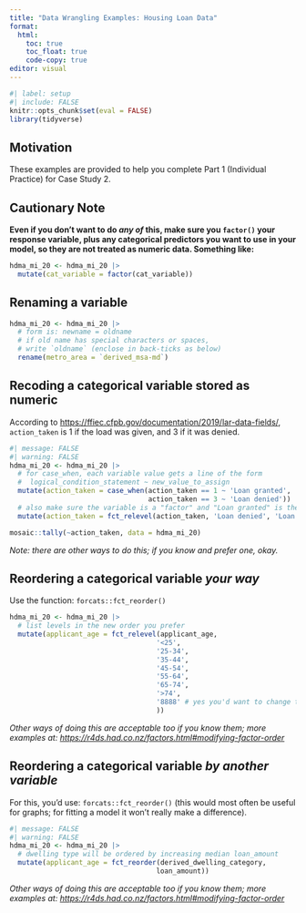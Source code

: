 ```yaml
---
title: "Data Wrangling Examples: Housing Loan Data"
format: 
  html:
    toc: true
    toc_float: true
    code-copy: true
editor: visual
---
```


```r
#| label: setup
#| include: FALSE
knitr::opts_chunk$set(eval = FALSE)
library(tidyverse)
```

## Motivation

These examples are provided to help you complete Part 1 (Individual
Practice) for Case Study 2.

## Cautionary Note

**Even if you don't want to do *any of* this, make sure you `factor()`
your response variable, plus any categorical predictors you want to use
in your model, so they are not treated as numeric data. Something
like:**

```r
hdma_mi_20 <- hdma_mi_20 |>
  mutate(cat_variable = factor(cat_variable))
```

## Renaming a variable

```r
hdma_mi_20 <- hdma_mi_20 |>
  # form is: newname = oldname
  # if old name has special characters or spaces,
  # write `oldname` (enclose in back-ticks as below)
  rename(metro_area = `derived_msa-md`)
```

## Recoding a categorical variable stored as numeric

According to
<https://ffiec.cfpb.gov/documentation/2019/lar-data-fields/>,
`action_taken` is 1 if the load was given, and 3 if it was denied.

```r
#| message: FALSE
#| warning: FALSE
hdma_mi_20 <- hdma_mi_20 |>
  # for case_when, each variable value gets a line of the form
  #  logical_condition_statement ~ new_value_to_assign
  mutate(action_taken = case_when(action_taken == 1 ~ 'Loan granted',
                                  action_taken == 3 ~ 'Loan denied')) |>
  # also make sure the variable is a "factor" and "Loan granted" is the second (success) value
  mutate(action_taken = fct_relevel(action_taken, 'Loan denied', 'Loan granted'))

mosaic::tally(~action_taken, data = hdma_mi_20)
```

*Note: there are other ways to do this; if you know and prefer one,
okay.*

## Reordering a categorical variable *your way*

Use the function: `forcats::fct_reorder()`

```r
hdma_mi_20 <- hdma_mi_20 |>
  # list levels in the new order you prefer
  mutate(applicant_age = fct_relevel(applicant_age,
                                    '<25',
                                    '25-34',
                                    '35-44',
                                    '45-54',
                                    '55-64',
                                    '65-74',
                                    '>74',
                                    '8888' # yes you'd want to change this too...
                                    ))
```

*Other ways of doing this are acceptable too if you know them; more
examples at:
<https://r4ds.had.co.nz/factors.html#modifying-factor-order>*

## Reordering a categorical variable *by another variable*

For this, you'd use: `forcats::fct_reorder()` (this would most often be
useful for graphs; for fitting a model it won't really make a
difference).

```r
#| message: FALSE
#| warning: FALSE
hdma_mi_20 <- hdma_mi_20 |>
  # dwelling type will be ordered by increasing median loan_amount
  mutate(applicant_age = fct_reorder(derived_dwelling_category,
                                    loan_amount))
```

*Other ways of doing this are acceptable too if you know them; more
examples at:
<https://r4ds.had.co.nz/factors.html#modifying-factor-order>*

## 
